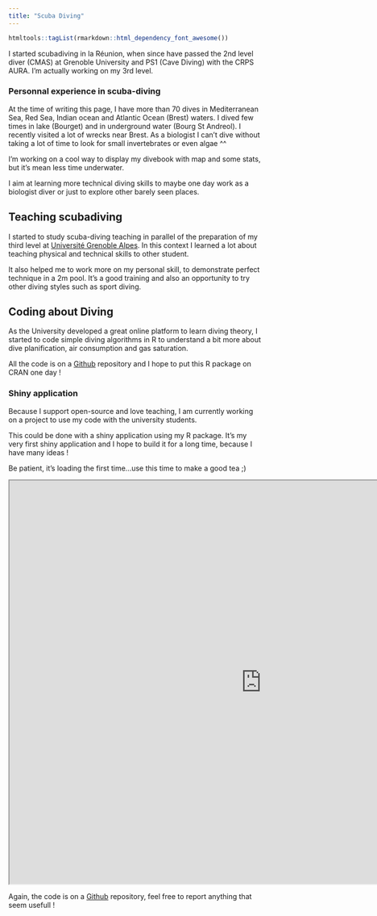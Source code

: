 ```yaml
---
title: "Scuba Diving"
---
```


```r
htmltools::tagList(rmarkdown::html_dependency_font_awesome())
```

I started scubadiving in la Réunion, when since have passed the 2nd level diver (CMAS) at Grenoble University and PS1 (Cave Diving) with the CRPS AURA. I'm actually working on my 3rd level.

### Personnal experience in scuba-diving

At the time of writing this page, I have more than 70 dives in Mediterranean Sea, Red Sea, Indian ocean and Atlantic Ocean (Brest) waters. I dived few times in lake (Bourget) and in underground water (Bourg St Andreol). I recently visited a lot of wrecks near Brest.
As a biologist I can't dive without taking a lot of time to look for small invertebrates or even algae ^^ 

I'm working on a cool way to display my divebook with map and some stats, but it's mean less time underwater.

I aim at learning more technical diving skills to maybe one day work as a biologist diver or just to explore other barely seen places.

## Teaching scubadiving

I started to study scuba-diving teaching in parallel of the preparation of my third level at [Université Grenoble Alpes](https://suaps.univ-grenoble-alpes.fr/menu-principal/activites-a-grenoble/activites-notees/liste-des-activites-notees-grenoble/site-de-grenoble-fq-plongee-formation-encadrant-102849.kjsp). In this context I learned a lot about teaching physical and technical skills to other student. 

It also helped me to work more on my personal skill, to demonstrate perfect technique in a 2m pool. It's a good training and also an opportunity to try other diving styles such as sport diving.

## Coding about Diving

As the University developed a great online platform to learn diving theory, I started to code simple diving algorithms in R to understand a bit more about dive planification, air consumption and gas saturation.

All the code is on a <i class="fa fa-github"></i> [Github](https://github.com/gowachin/DiveR) repository and I hope to put this R package on CRAN one day !


### Shiny application

Because I support open-source and love teaching, I am currently working on a project to use my code with the university students.

This could be done with a shiny application using my R package. It's my very first shiny application and I hope to build it for a long time, because I have many ideas !

Be patient, it's loading the first time...use this time to make a good tea ;)

<iframe width='1000px' height='800px' src='https://im2ag-shiny.univ-grenoble-alpes.fr/fontaico/PA40/' >
  <p>Your browser does not support iframes</p>
</iframe>
<!--
<iframe width='1000px' height='800px' src='https://gowachin.shinyapps.io/shiny_DiveR/' >
  <p>Your browser does not support iframes</p>
</iframe>
-->

Again, the code is on a <i class="fa fa-github"></i> [Github](https://github.com/gowachin/shinyDiveR)  repository, feel free to report anything that seem usefull !